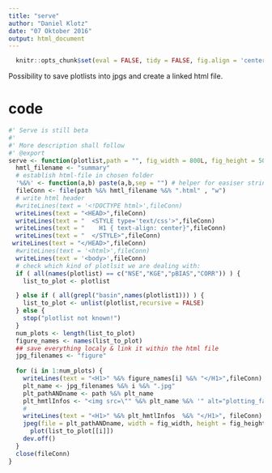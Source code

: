 ```yaml
---
title: "serve"
author: "Daniel Klotz"
date: "07 Oktober 2016"
output: html_document
---
```


```r
  knitr::opts_chunk$set(eval = FALSE, tidy = FALSE, fig.align = 'center')
```

Possibility to save plotlists into jpgs and create a linked html file. 

# code 
```r
#' Serve is still beta 
#' 
#' More description shall follow 
#' @export
serve <- function(plotlist,path = "", fig_width = 800L, fig_height = 500L) {
  hmtl_filename <- "summary"
  # establish html-file in chosen folder
  '%&%' <- function(a,b) paste(a,b,sep = "") # helper for easiser string concatenation
  fileConn <- file(path %&% hmtl_filename %&% ".html" , "w")
  # write html header
  #writeLines(text = '<!DOCTYPE html>',fileConn)
  writeLines(text = "<HEAD>",fileConn)
  writeLines(text = "  <STYLE type='text/css'>",fileConn)
  writeLines(text = "    H1 { text-align: center}",fileConn)
  writeLines(text = "  </STYLE>",fileConn)
 writeLines(text = "</HEAD>",fileConn) 
  #writeLines(text = '<html>',fileConn)
  writeLines(text = '<body>',fileConn)
  # check which kind of plotlsit we are dealing with: 
  if ( all(names(plotlist) == c("NSE","KGE","pBIAS","CORR")) ) {
    list_to_plot <- plotlist

  } else if ( all(grepl("basin",names(plotlist1))) ) {
    list_to_plot <- unlist(plotlist,recursive = FALSE)
  } else {
    stop("plotlist not known!")
  }
  num_plots <- length(list_to_plot)
  figure_names <- names(list_to_plot)
  ## save everything localy & link it within the html file
  jpg_filenames <- "figure"
  
  for (i in 1:num_plots) {
    writeLines(text = "<H1>" %&% figure_names[i] %&% "</H1>",fileConn)
    plt_name <- jpg_filenames %&% i %&% ".jpg"
    plt_pathANDname <- path %&% plt_name
    plt_hmtlInfos <- "<img src=\"" %&% plt_name %&% '" alt="plotting_failed" style="width:800px;height:500px;">'
    #
    writeLines(text = "<H1>" %&% plt_hmtlInfos  %&% "</H1>", fileConn)
    jpeg(file = plt_pathANDname, width = fig_width, height = fig_height, units = "px")
      plot(list_to_plot[[i]])
    dev.off()
  }
  close(fileConn)
}
```

